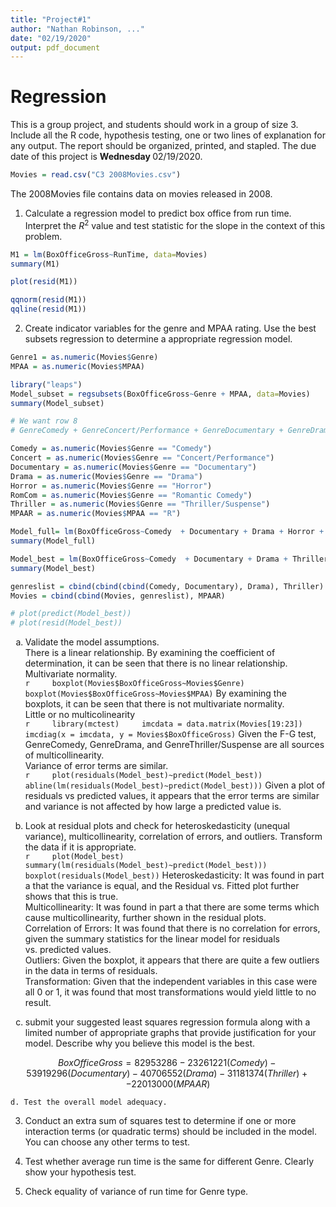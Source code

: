 ```yaml
---
title: "Project#1"
author: "Nathan Robinson, ..."
date: "02/19/2020"
output: pdf_document
---
```


# Regression

This is a group project, and students should work in a group of size 3. Include all the R code, hypothesis testing, one or two lines of explanation for any output. The report should be organized, printed, and stapled. The due date of this project is $\textbf{Wednesday } 02/19/2020.$ 

```r
Movies = read.csv("C3 2008Movies.csv")
```

The 2008Movies file contains data on movies released in 2008.

1. Calculate a regression model to predict box office from run time. Interpret the $R^2$ value and test statistic for the slope in the context of this problem.

```r
M1 = lm(BoxOfficeGross~RunTime, data=Movies)
summary(M1)

plot(resid(M1))

qqnorm(resid(M1))
qqline(resid(M1))
```


2. Create indicator variables for the genre and MPAA rating. Use the best subsets regression to determine a appropriate regression model.  

```r
Genre1 = as.numeric(Movies$Genre)
MPAA = as.numeric(Movies$MPAA)

library("leaps")
Model_subset = regsubsets(BoxOfficeGross~Genre + MPAA, data=Movies)
summary(Model_subset)

# We want row 8
# GenreComedy + GenreConcert/Performance + GenreDocumentary + GenreDrama + GenreHorror + GenreRomantic Comedy + GenreThriller/Suspense + MPAAR

Comedy = as.numeric(Movies$Genre == "Comedy")
Concert = as.numeric(Movies$Genre == "Concert/Performance")
Documentary = as.numeric(Movies$Genre == "Documentary")
Drama = as.numeric(Movies$Genre == "Drama")
Horror = as.numeric(Movies$Genre == "Horror")
RomCom = as.numeric(Movies$Genre == "Romantic Comedy")
Thriller = as.numeric(Movies$Genre == "Thriller/Suspense")
MPAAR = as.numeric(Movies$MPAA == "R")

Model_full= lm(BoxOfficeGross~Comedy  + Documentary + Drama + Horror + RomCom + Thriller + MPAAR, data=Movies)
summary(Model_full)

Model_best = lm(BoxOfficeGross~Comedy  + Documentary + Drama + Thriller + MPAAR, data=Movies)
summary(Model_best)

genreslist = cbind(cbind(cbind(Comedy, Documentary), Drama), Thriller)
Movies = cbind(cbind(Movies, genreslist), MPAAR)

# plot(predict(Model_best))
# plot(resid(Model_best))
```
a. Validate the model assumptions.  
    \indent There is a linear relationship.  By examining the coefficient of determination, it can be seen that there is no linear relationship.  
    \indent Multivariate normality.  
    ```r
    boxplot(Movies$BoxOfficeGross~Movies$Genre)
    boxplot(Movies$BoxOfficeGross~Movies$MPAA)
    ```
    By examining the boxplots, it can be seen that there is not multivariate normality.  
    \indent Little or no multicolinearity  
    ```r
    library(mctest)
    imcdata = data.matrix(Movies[19:23])
    imcdiag(x = imcdata, y = Movies$BoxOfficeGross)
    ```
    Given the F-G test, GenreComedy, GenreDrama, and GenreThriller/Suspense are all sources of multicollinearity.  
    \indent Variance of error terms are similar.  
    ```r
    plot(residuals(Model_best)~predict(Model_best))
    abline(lm(residuals(Model_best)~predict(Model_best)))
    ```
    Given a plot of residuals vs predicted values, it appears that the error terms are similar and variance is not affected by how large a predicted value is.  

b. Look at residual plots and check for heteroskedasticity (unequal variance), multicollinearity, correlation of errors, and outliers. Transform the data if it is appropriate.  
    ```r
    plot(Model_best)
    summary(lm(residuals(Model_best)~predict(Model_best)))
    boxplot(residuals(Model_best))
    ```
    \indent Heteroskedasticity: It was found in part a that the variance is equal, and the Residual vs. Fitted plot further shows that this is true.  
    \indent Multicollinearity: It was found in part a that there are some terms which cause multicollinearity, further shown in the residual plots.  
    \indent Correlation of Errors: It was found that there is no correlation for errors, given the summary statistics for the linear model for residuals vs. predicted values.  
    \indent Outliers: Given the boxplot, it appears that there are quite a few outliers in the data in terms of residuals.  
    \indent Transformation: Given that the independent variables in this case were all 0 or 1, it was found that most transformations would yield little to no result.  

c. submit your suggested least squares regression formula along with a limited number of appropriate graphs that provide justification for your model. Describe why you believe this model is the best.  
    
$$BoxOfficeGross = 82953286 -23261221 (Comedy) -53919296 (Documentary) -40706552 (Drama) -31181374 (Thriller) + -22013000 (MPAAR)$$

    d. Test the overall model adequacy. 

3. Conduct an extra sum of squares test to determine if one or more interaction terms (or quadratic terms) should be included in the model. You can choose any other terms to test.

4. Test whether average run time is the same for different Genre. Clearly show your hypothesis test.

5. Check equality of variance of run time for Genre type. 
